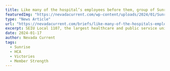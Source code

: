 ---
title: Like many of the hospital’s employees before them, group of Sunrise health workers vote to unionize
featuredImg: "https://nevadacurrent.com/wp-content/uploads/2024/01/Sunrise-Professionals.Group-Photo-with-Vote-Yes-Signs.SEIU-1107.12.23-1024x485.jpg"
type: "News Article"
url: "https://nevadacurrent.com/briefs/like-many-of-the-hospitals-employees-before-them-group-of-sunrise-health-workers-vote-to-unionize/#:~:text=SEIU%20Local%201107%2C%20the,on%20Jan.%2011%20and%2012."
excerpt: SEIU Local 1107, the largest healthcare and public service union in the state, now represents the bulk of employees at Sunrise Hospital and Medical Center healthcare workers, including speech-language pathologists, clinical pharmacists, and social workers, who voted to unionize on Jan. 11 and 12.
date: 2024-01-17
author: Nevada Current
tags:
  - Sunrise
  - HCA
  - Victories
  - Member Strength
---
